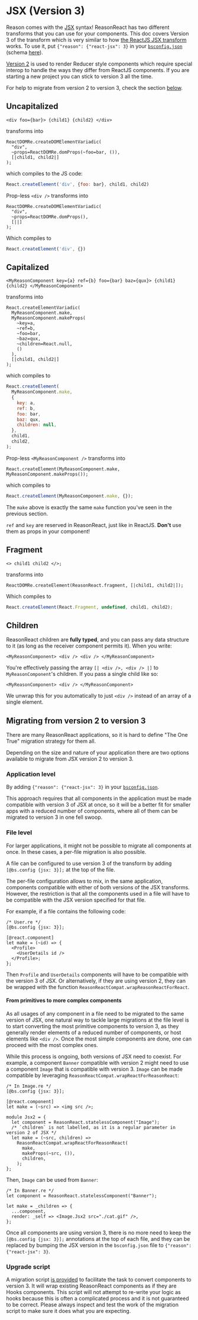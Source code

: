 
# JSX (Version 3)

Reason comes with the [JSX](https://reasonml.github.io/docs/en/jsx.html) syntax! ReasonReact has two different transforms that you can use for your components. This doc covers Version 3 of the transform which is very similar to how [the ReactJS JSX transform](https://reactjs.org/docs/introducing-jsx.html) works. To use it, put `{"reason": {"react-jsx": 3}` in your [`bsconfig.json`](https://bucklescript.github.io/docs/en/build-configuration.html#reason-refmt) (schema [here](http://bucklescript.github.io/bucklescript/docson/#build-schema.json)).

[Version 2](jsx-2.md) is used to render Reducer style components which require special interop to handle the ways they differ from ReactJS components. If you are starting a new project you can stick to version 3 all the time.

For help to migrate from version 2 to version 3, check the section [below](https://reasonml.github.io/reason-react/docs/en/jsx.html#migrating-from-version-2-to-version-3).

## Uncapitalized

```reason
<div foo={bar}> {child1} {child2} </div>
```

transforms into

```reason
ReactDOMRe.createDOMElementVariadic(
  "div",
  ~props=ReactDOMRe.domProps(~foo=bar, ()),
  [|child1, child2|]
);
```

which compiles to the JS code:

```js
React.createElement('div', {foo: bar}, child1, child2)
```

Prop-less `<div />` transforms into

```reason
ReactDOMRe.createDOMElementVariadic(
  "div",
  ~props=ReactDOMRe.domProps(),
  [||]
);
```

Which compiles to

```js
React.createElement('div', {})
```

## Capitalized

```reason
<MyReasonComponent key={a} ref={b} foo={bar} baz={qux}> {child1} {child2} </MyReasonComponent>
```

transforms into

```reason
React.createElementVariadic(
  MyReasonComponent.make,
  MyReasonComponent.makeProps(
    ~key=a,
    ~ref=b,
    ~foo=bar,
    ~baz=qux,
    ~children=React.null,
    ()
  ),
  [|child1, child2|]
);
```

which compiles to

```js
React.createElement(
  MyReasonComponent.make,
  {
    key: a,
    ref: b,
    foo: bar,
    baz: qux,
    children: null,
  },
  child1,
  child2,
);
```

Prop-less `<MyReasonComponent />` transforms into

```reason
React.createElement(MyReasonComponent.make, MyReasonComponent.makeProps());
```

which compiles to

```js
React.createElement(MyReasonComponent.make, {});
```

The `make` above is exactly the same `make` function you've seen in the previous section.

`ref` and `key` are reserved in ReasonReact, just like in ReactJS. **Don't** use them as props in your component!

## Fragment

```reason
<> child1 child2 </>;
```

transforms into

```reason
ReactDOMRe.createElement(ReasonReact.fragment, [|child1, child2|]);
```

Which compiles to

```js
React.createElement(React.Fragment, undefined, child1, child2);
```

## Children

ReasonReact children are **fully typed**, and you can pass any data structure to it (as long as the receiver component permits it). When you write:

```reason
<MyReasonComponent> <div /> <div /> </MyReasonComponent>
```

You're effectively passing the array `[| <div />, <div /> |]` to `MyReasonComponent`'s children. If you pass a single child like so:

```reason
<MyReasonComponent> <div /> </MyReasonComponent>
```

We unwrap this for you automatically to just `<div />` instead of an array of a single element.

## Migrating from version 2 to version 3

There are many ReasonReact applications, so it is hard to define "The One True" migration strategy for them all.

Depending on the size and nature of your application there are two options available to migrate from JSX version 2 to version 3.

### Application level

By adding `{"reason": {"react-jsx": 3}` in your [`bsconfig.json`](https://bucklescript.github.io/docs/en/build-configuration.html#reason-refmt).

This approach requires that all components in the application must be made compatible with version 3 of JSX at once, so it will be a better fit for smaller apps with a reduced number of components, where all of them can be migrated to version 3 in one fell swoop.

### File level

For larger applications, it might not be possible to migrate all components at once. In these cases, a per-file migration is also possible.

A file can be configured to use version 3 of the transform by adding `[@bs.config {jsx: 3}];` at the top of the file.

The per-file configuration allows to mix, in the same application, components compatible with either of both versions of the JSX transforms. However, the restriction is that all the components used in a file will have to be compatible with the JSX version specified for that file.

For example, if a file contains the following code:

```reason
/* User.re */
[@bs.config {jsx: 3}];

[@react.component]
let make = (~id) => {
  <Profile>
    <UserDetails id />
  </Profile>;
};
```

Then `Profile` and `UserDetails` components will have to be compatible with the version 3 of JSX. Or alternatively, if they are using version 2, they can be wrapped with the function `ReasonReactCompat.wrapReasonReactForReact`.

#### From primitives to more complex components

As all usages of any component in a file need to be migrated to the same version of JSX, one natural way to tackle large migrations at the file level is to start converting the most primitive components to version 3, as they generally render elements of a reduced number of components, or host elements like `<div />`. Once the most simple components are done, one can proceed with the most complex ones.

While this process is ongoing, both versions of JSX need to coexist. For example, a component `Banner` compatible with version 2 might need to use a component `Image` that is compatible with version 3. `Image` can be made compatible by leveraging `ReasonReactCompat.wrapReactForReasonReact`:

```reason
/* In Image.re */
[@bs.config {jsx: 3}];

[@react.component]
let make = (~src) => <img src />;

module Jsx2 = {
  let component = ReasonReact.statelessComponent("Image");
  /* `children` is not labelled, as it is a regular parameter in version 2 of JSX */
  let make = (~src, children) =>
    ReasonReactCompat.wrapReactForReasonReact(
      make,
      makeProps(~src, ()),
      children,
    );
};
```

Then, `Image` can be used from `Banner`:

```reason
/* In Banner.re */
let component = ReasonReact.statelessComponent("Banner");

let make = _children => {
  ...component,
  render: _self => <Image.Jsx2 src="./cat.gif" />,
};
```

Once all components are using version 3, there is no more need to keep the `[@bs.config {jsx: 3}];` annotations at the top of each file, and they can be replaced by bumping the JSX version in the `bsconfig.json` file to `{"reason": {"react-jsx": 3}`.

### Upgrade script

A migration script [is provided](https://github.com/chenglou/upgrade-reason-react#installation) to facilitate the task to convert components to version 3. It will wrap existing ReasonReact components as if they are Hooks components. This script will not attempt to re-write your logic as hooks because this is often a complicated process and it is not guaranteed to be correct. Please always inspect and test the work of the migration script to make sure it does what you are expecting.
